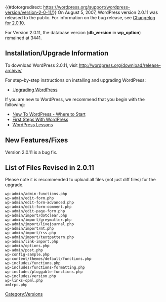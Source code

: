 {{#dotorgredirect: https://wordpress.org/support/wordpress-version/version-2-0-11/}}
On August 5, 2007, WordPress version 2.0.11 was released to the public. For information on the bug release, see [[Changelog/2.0.11|Changelog for 2.0.10]].  

For Version 2.0.11, the database version ('''db_version''' in '''wp_option''') remained at 3441.

==Installation/Upgrade Information==
To download WordPress 2.0.11, visit http://wordpress.org/download/release-archive/

For step-by-step instructions on installing and upgrading WordPress:

* [[Upgrading WordPress]]

If you are new to WordPress, we recommend that you begin with the following:
* [[New To WordPress - Where to Start]]
* [[First Steps With WordPress]]
* [[WordPress Lessons]]

==New Features/Fixes==
Version 2.0.11 is a bug fix.

==List of Files Revised in 2.0.11==
Please note it is recommended to upload all files (not just diff files) for the upgrade.

<pre>
wp-admin/admin-functions.php 
wp-admin/edit-form.php 
wp-admin/edit-form-advanced.php 
wp-admin/edit-form-comment.php 
wp-admin/edit-page-form.php 
wp-admin/import/dotclear.php 
wp-admin/import/greymatter.php 
wp-admin/import/livejournal.php 
wp-admin/import/mt.php 
wp-admin/import/rss.php 
wp-admin/import/textpattern.php 
wp-admin/link-import.php 
wp-admin/options.php 
wp-admin/post.php 
wp-config-sample.php 
wp-content/themes/default/functions.php 
wp-includes/functions.php 
wp-includes/functions-formatting.php  
wp-includes/pluggable-functions.php 
wp-includes/version.php 
wp-links-opml.php 
xmlrpc.php 
</pre>

{{Versions}}

[[Category:Versions]]